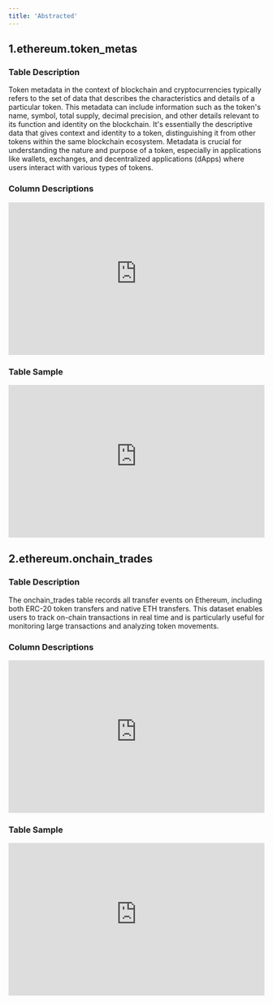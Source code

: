 ```yaml
---
title: 'Abstracted'
---
```


## 1.ethereum.token_metas
### Table Description
Token metadata in the context of blockchain and cryptocurrencies typically refers to the set of data that describes the characteristics and details of a particular token. This metadata can include information such as the token's name, symbol, total supply, decimal precision, and other details relevant to its function and identity on the blockchain. It's essentially the descriptive data that gives context and identity to a token, distinguishing it from other tokens within the same blockchain ecosystem. Metadata is crucial for understanding the nature and purpose of a token, especially in applications like wallets, exchanges, and decentralized applications (dApps) where users interact with various types of tokens.
### Column Descriptions

<div>
    <iframe
        src="https://doc-embed-app.chainbasehq.com/columns/ethereum.token_metas"
        width="100%"
        height="300px"
        frameBorder="0"
        scrolling="no"
    ></iframe>
</div>

### Table Sample

<div>
    <iframe
        src="https://doc-embed-app.chainbasehq.com/data/ethereum.token_metas"
        width="100%"
        height="300px"
        frameBorder="0"
        scrolling="no"
    ></iframe>
</div>

## 2.ethereum.onchain_trades
### Table Description
The onchain_trades table records all transfer events on Ethereum, including both ERC-20 token transfers and native ETH transfers. This dataset enables users to track on-chain transactions in real time and is particularly useful for monitoring large transactions and analyzing token movements.
### Column Descriptions

<div>
    <iframe
        src="https://doc-embed-app.chainbasehq.com/columns/ethereum.onchain_trades"
        width="100%"
        height="300px"
        frameBorder="0"
        scrolling="no"
    ></iframe>
</div>

### Table Sample

<div>
    <iframe
        src="https://doc-embed-app.chainbasehq.com/data/ethereum.onchain_trades"
        width="100%"
        height="300px"
        frameBorder="0"
        scrolling="no"
    ></iframe>
</div>
